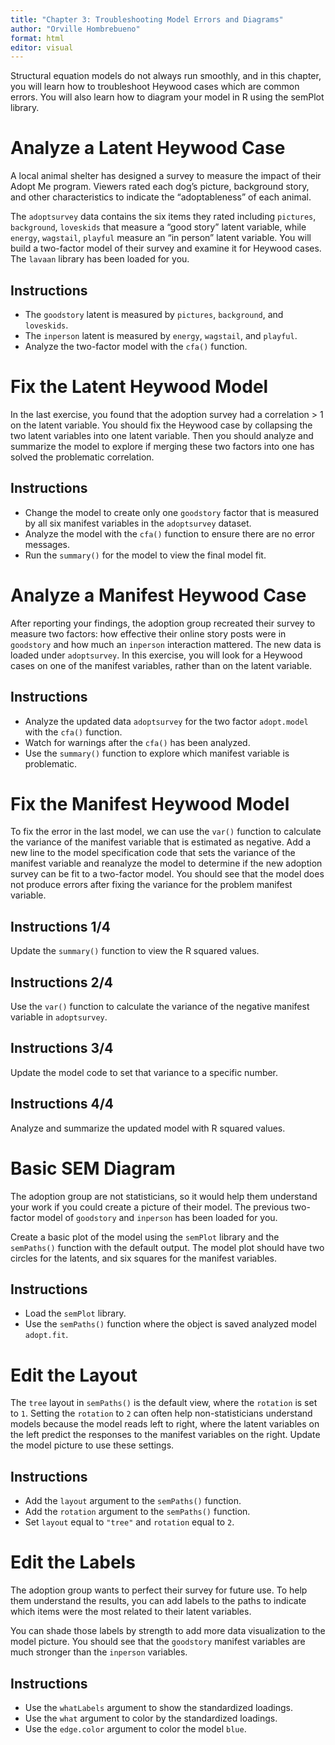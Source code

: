 ```yaml
---
title: "Chapter 3: Troubleshooting Model Errors and Diagrams"
author: "Orville Hombrebueno"
format: html
editor: visual
---
```


Structural equation models do not always run smoothly, and in this chapter, you will learn how to troubleshoot Heywood cases which are common errors. You will also learn how to diagram your model in R using the semPlot library.

# Analyze a Latent Heywood Case

A local animal shelter has designed a survey to measure the impact of their Adopt Me program. Viewers rated each dog's picture, background story, and other characteristics to indicate the "adoptableness" of each animal.

The `adoptsurvey` data contains the six items they rated including `pictures`, `background`, `loveskids` that measure a "good story" latent variable, while `energy`, `wagstail`, `playful` measure an "in person" latent variable. You will build a two-factor model of their survey and examine it for Heywood cases. The `lavaan` library has been loaded for you.

::: {.callout-note icon="false"}

## Instructions

- The `goodstory` latent is measured by `pictures`, `background`, and `loveskids`.
- The `inperson` latent is measured by `energy`, `wagstail`, and `playful`.
- Analyze the two-factor model with the `cfa()` function.

:::

# Fix the Latent Heywood Model

In the last exercise, you found that the adoption survey had a correlation > 1 on the latent variable. You should fix the Heywood case by collapsing the two latent variables into one latent variable. Then you should analyze and summarize the model to explore if merging these two factors into one has solved the problematic correlation.

::: {.callout-note icon="false"}

## Instructions

- Change the model to create only one `goodstory` factor that is measured by all six manifest variables in the `adoptsurvey` dataset.
- Analyze the model with the `cfa()` function to ensure there are no error messages.
- Run the `summary()` for the model to view the final model fit.

:::

# Analyze a Manifest Heywood Case

After reporting your findings, the adoption group recreated their survey to measure two factors: how effective their online story posts were in `goodstory` and how much an `inperson` interaction mattered. The new data is loaded under `adoptsurvey`. In this exercise, you will look for a Heywood cases on one of the manifest variables, rather than on the latent variable.

::: {.callout-note icon="false"}

## Instructions

- Analyze the updated data `adoptsurvey` for the two factor `adopt.model` with the `cfa()` function.
- Watch for warnings after the `cfa()` has been analyzed.
- Use the `summary()` function to explore which manifest variable is problematic.

:::

# Fix the Manifest Heywood Model

To fix the error in the last model, we can use the `var()` function to calculate the variance of the manifest variable that is estimated as negative. Add a new line to the model specification code that sets the variance of the manifest variable and reanalyze the model to determine if the new adoption survey can be fit to a two-factor model. You should see that the model does not produce errors after fixing the variance for the problem manifest variable.

::: {.callout-note icon="false"}

## Instructions 1/4

Update the `summary()` function to view the R squared values.

:::

::: {.callout-note icon="false"}

## Instructions 2/4

Use the `var()` function to calculate the variance of the negative manifest variable in `adoptsurvey`.

:::

::: {.callout-note icon="false"}

## Instructions 3/4

Update the model code to set that variance to a specific number.

:::

::: {.callout-note icon="false"}

## Instructions 4/4

Analyze and summarize the updated model with R squared values.

:::

# Basic SEM Diagram

The adoption group are not statisticians, so it would help them understand your work if you could create a picture of their model. The previous two-factor model of `goodstory` and `inperson` has been loaded for you.

Create a basic plot of the model using the `semPlot` library and the `semPaths()` function with the default output. The model plot should have two circles for the latents, and six squares for the manifest variables.

::: {.callout-note icon="false"}

## Instructions

- Load the `semPlot` library.
- Use the `semPaths()` function where the object is saved analyzed model `adopt.fit`.

:::

# Edit the Layout

The `tree` layout in `semPaths()` is the default view, where the `rotation` is set to `1`. Setting the `rotation` to `2` can often help non-statisticians understand models because the model reads left to right, where the latent variables on the left predict the responses to the manifest variables on the right. Update the model picture to use these settings.

::: {.callout-note icon="false"}

## Instructions

- Add the `layout` argument to the `semPaths()` function.
- Add the `rotation` argument to the `semPaths()` function.
- Set `layout` equal to `"tree"` and `rotation` equal to `2`.

:::

# Edit the Labels

The adoption group wants to perfect their survey for future use. To help them understand the results, you can add labels to the paths to indicate which items were the most related to their latent variables.

You can shade those labels by strength to add more data visualization to the model picture. You should see that the `goodstory` manifest variables are much stronger than the `inperson` variables.

::: {.callout-note icon="false"}

## Instructions

- Use the `whatLabels` argument to show the standardized loadings.
- Use the `what` argument to color by the standardized loadings.
- Use the `edge.color` argument to color the model `blue`.

:::